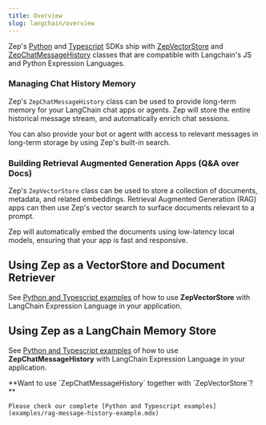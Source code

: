 ```yaml
---
title: Overview
slug: langchain/overview
---
```


Zep's [Python](https://github.com/getzep/zep-python) and [Typescript](https://github.com/getzep/zep-js) SDKs ship with [ZepVectorStore](vectorstore.mdx) and [ZepChatMessageHistory](messagehistory.mdx) classes that are compatible with Langchain's JS and Python Expression Languages.
### Managing Chat History Memory

Zep's `ZepChatMessageHistory` class can be used to provide long-term memory for your LangChain chat apps or agents. Zep will store the entire historical message stream, and automatically enrich chat sessions.

You can also provide your bot or agent with access to relevant messages in long-term storage by using Zep's built-in search.

### Building Retrieval Augmented Generation Apps (Q&A over Docs)

Zep's `ZepVectorStore` class can be used to store a collection of documents, metadata, and related embeddings. Retrieval Augmented Generation (RAG) apps can then use Zep's vector search to surface documents relevant to a prompt.

Zep will automatically embed the documents using low-latency local models, ensuring that your app is fast and responsive.

## Using Zep as a VectorStore and Document Retriever

See [Python and Typescript examples](examples/vectorstore-example.mdx) of how to use **ZepVectorStore** with LangChain Expression Language in your application.

## Using Zep as a LangChain Memory Store

See [Python and Typescript examples](examples/messagehistory-example.mdx) of how to use **ZepChatMessageHistory** with LangChain Expression Language in your application.

<Note>
    **Want to use `ZepChatMessageHistory` together with `ZepVectorStore`?**

    Please check our complete [Python and Typescript examples](examples/rag-message-history-example.mdx)
</Note>
